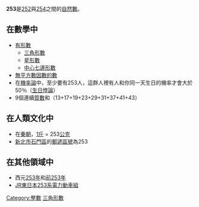 {{Unreferenced|time=2020-12-02T17:24:12+00:00}}
{{noteTA|G1=Math}}
{{整数
| 质因数分解 =<math>11 \times 23</math> 
| 罗马数字 = CCLIII
}}
'''253'''是[[252|252]]與[[254|254]]之間的[[自然數|自然數]]。

== 在數學中 ==
{{數字性質|use math=yes}}
*[[有形數|有形數]]
**[[三角形數|三角形數]]
**[[星形數|星形數]]
**[[中心七邊形數|中心七邊形數]]
*[[無平方數因數的數|無平方數因數的數]]
*在[[機率論|機率論]]中，至少要有253人，這群人裡有人和你同一天生日的機率才會大於50％（[[生日悖論|生日悖論]]）
*9個連續[[質數|質數]]和（13+17+19+23+29+31+37+41+43）

== 在人類文化中 ==
*在[[秦朝|秦朝]]，[[度量衡|1斤]] = 253[[公克|公克]]
*[[新北市|新北市]][[石門區|石門區]]的[[郵遞區號|郵遞區號]]為253

== 在其他領域中 ==
*西元[[253年|253年]]和[[前253年|前253年]]
*[[JR東日本253系電力動車組|JR東日本253系電力動車組]]

[[Category:整數|Category:整數]]
[[Category:有形數列表|三角形數]]